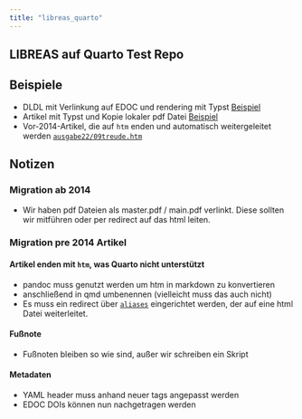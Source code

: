 ```yaml
---
title: "libreas_quarto"
---
```


## LIBREAS auf Quarto Test Repo

## Beispiele

- DLDL mit Verlinkung auf EDOC und rendering mit Typst [Beispiel](ausgabe46/dldl/)
- Artikel mit Typst und Kopie lokaler pdf Datei [Beispiel](ausgabe44/schuldt/)
- Vor-2014-Artikel, die auf `htm` enden und automatisch weitergeleitet werden [`ausgabe22/09treude.htm`](ausgabe22/09treude.htm)

## Notizen

### Migration ab 2014

- Wir haben pdf Dateien als master.pdf / main.pdf verlinkt. Diese sollten wir mitführen oder per redirect auf das html leiten.

### Migration pre 2014 Artikel

#### Artikel enden mit `htm`, was Quarto nicht unterstützt

- pandoc muss genutzt werden um htm in markdown zu konvertieren
- anschließend in qmd umbenennen (vielleicht muss das auch nicht)
- Es muss ein redirect über [`aliases`](https://quarto.org/docs/websites/website-navigation.html#redirects) eingerichtet werden, der auf eine html Datei weiterleitet. 

#### Fußnote

- Fußnoten bleiben so wie sind, außer wir schreiben ein Skript

#### Metadaten

- YAML header muss anhand neuer tags angepasst werden
- EDOC DOIs können nun nachgetragen werden
